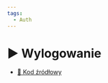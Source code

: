 ```yaml
---
tags:
  - Auth
---
```



# ▶️ Wylogowanie

<VimeoPlayer videoId="763166093" />

- [💾 Kod źródłowy](https://github.com/codisity/simple-auth/tree/06c7087d0769aa3c05cc76aa58fa56917351954b)
